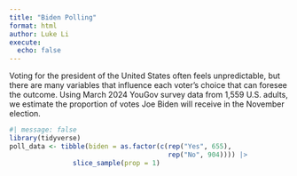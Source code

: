 ```yaml
---
title: "Biden Polling"
format: html
author: Luke Li
execute: 
  echo: false
---
```


Voting for the president of the United States often feels unpredictable, but there are many variables that influence each voter's choice that can foresee the outcome. Using March 2024 YouGov survey data from 1,559 U.S. adults, we estimate the proportion of votes Joe Biden will receive in the November election.

```r
#| message: false
library(tidyverse)
poll_data <- tibble(biden = as.factor(c(rep("Yes", 655), 
                                        rep("No", 904)))) |> 
                slice_sample(prop = 1)
```
